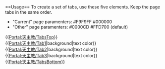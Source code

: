 {{Portal:天主教/TabsTop}}
{{Portal:天主教/Tab1}}
{{Portal:天主教/Tab2|#F9F9FF|#000000}}
{{Portal:天主教/TabsBottom}}<noinclude>
<br clear="all">
==Usage==
To create a set of tabs, use these five elements. Keep the page tabs in the same order. 
* "Current" page paramenters: #F9F9FF #000000 
* "Other" page paramenters: #0000CD #FFD700 (default)
{{[[Portal:天主教/TabsTop|Portal:天主教/TabsTop]]}}<br>
{{[[Portal:天主教/Tab1|Portal:天主教/Tab1]]|background|text color}}<br>
{{[[Portal:天主教/Tab2|Portal:天主教/Tab2]]|background|text color}}<br>
{{[[Portal:天主教/Tab3|Portal:天主教/Tab3]]|background|text color}}<br>
{{[[Portal:天主教/TabsBottom|Portal:天主教/TabsBottom]]}}
</noinclude>